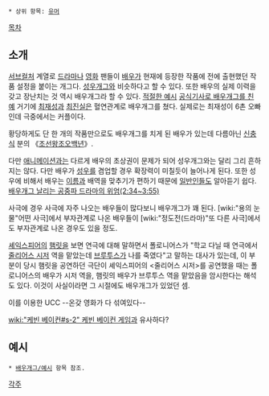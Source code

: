  * 상위 항목: [[유머]]

[[목차]]
== 소개 ==
[[서브컬처]] 계열로 [[드라마]]나 [[영화]] 팬들이 [[배우]]가 현재에 등장한 작품에 전에 출현했던 작품 설정을 붙이는 개그다. [[성우개그]]와 비슷하다고 할 수 있다. 또한 배우의 실제 이력을 갖고 장난치는 것 역시 배우개그라 할 수 있다. [http://kezs.egloos.com/1772123 적절한 예시] [http://media.daum.net/entertain/enews/view?newsid=20120218090611070 공식기사로 배우개그를 친 예] 거기에 [[최재성]]과 [[최진실]]은 혈연관계로 배우개그를 쳤다. 실제로는 최재성이 6촌 오빠인데 극중에서는 커플이다.

황당하게도 단 한 개의 작품만으로도 배우개그를 치게 된 배우가 있는데 다름아닌 [[신충식]] 분의 《[[조선왕조오백년]]》.

다만 [[애니메이션]]과는 다르게 배우의 초상권이 문제가 되어 성우개그와는 달리 그리 흔하지는 않다. 다만 배우가 [[성우]]를 겸업할 경우 확장력이 미칠듯이 늘어나게 된다. 또한 성우에 비해서 배우는 [[이름]]과 배역을 맞추기가 편하기 때문에 [[일반인]]들도 알아듣기 쉽다. [http://youtu.be/VU0VDcdAOe8?t=2m34s 배우개그 날리는 공중파 드라마의 위엄(2:34~3:55)]

사극에 경우 사극에 자주 나오는 배우들이 많다보니 배우개그가 꽤 된다. [wiki:"용의 눈물"어떤 사극]에서 부자관계로 나온 배우들이 [wiki:"정도전(드라마)"또 다른 사극]에서도 부자관계로 나온 경우도 있을 정도.

[[셰익스피어]]의 [[햄릿]]을 보면 연극에 대해 말하면서 폴로니어스가 "학교 다닐 때 연극에서 [[줄리어스 시저]] 역을 맡았는데 [[브루투스]]가 나를 죽였다"고 말하는 대사가 있는데, 이 부분이 당시 햄릿을 공연하던 극단이 셰익스피어의 <줄리어스 시저>를 공연했을 때는 폴로니어스의 배우가 시저 역을, 햄릿의 배우가 브루투스 역을 맡았음을 암시한다는 해석도 있다. 이것이 사실이라면 그 시절에도 배우개그가 있었던 셈.

{{{#!html
<iframe width="480" height="390" src="http://www.youtube.com/embed/z9JWr95cq9w" frameborder="0" allowfullscreen></iframe>
}}}
이를 이용한 UCC 
--온갖 영화가 다 섞여있다--

[[wiki:"케빈 베이컨#s-2" 케빈 베이컨 게임]]과 유사하다?

== 예시 ==
 * [[배우개그/예시]] 항목 참조.

[[각주]]
